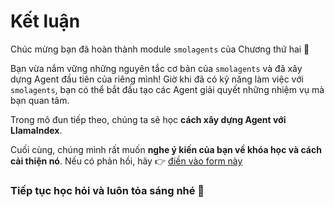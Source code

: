 # Kết luận

Chúc mừng bạn đã hoàn thành module `smolagents` của Chương thứ hai 🥳

Bạn vừa nắm vững những nguyên tắc cơ bản của `smolagents` và đã xây dựng Agent đầu tiên của riêng mình! Giờ khi đã có kỹ năng làm việc với `smolagents`, bạn có thể bắt đầu tạo các Agent giải quyết những nhiệm vụ mà bạn quan tâm.

Trong mô đun tiếp theo, chúng ta sẽ học **cách xây dựng Agent với LlamaIndex**.

Cuối cùng, chúng mình rất muốn **nghe ý kiến của bạn về khóa học và cách cải thiện nó**. Nếu có phản hồi, hãy 👉 [điền vào form này](https://docs.google.com/forms/d/e/1FAIpQLSe9VaONn0eglax0uTwi29rIn4tM7H2sYmmybmG5jJNlE5v0xA/viewform?usp=dialog)

### Tiếp tục học hỏi và luôn tỏa sáng nhé 🤗